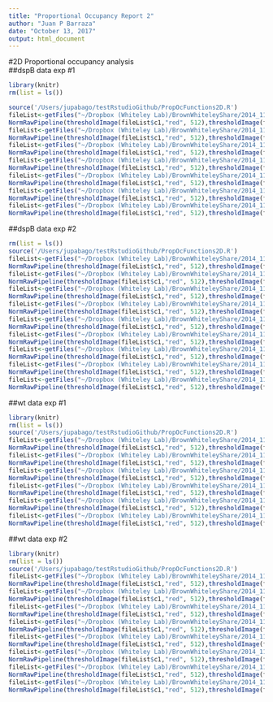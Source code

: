 ```yaml
---
title: "Proportional Occupancy Report 2"
author: "Juan P Barraza"
date: "October 13, 2017"
output: html_document
---
```

#2D Proportional occupancy analysis   
##dspB data exp #1    

```r
library(knitr)
rm(list = ls())

source('/Users/jupabago/testRstudioGithub/PropOcFunctions2D.R')
fileList<-getFiles("~/Dropbox (Whiteley Lab)/BrownWhiteleyShare/2014_11_26RomanTIFFs/Experiment #1/dspB abscess/dspB abscess #1.1")  
NormRawPipeline(thresholdImage(fileList$c1,"red", 512),thresholdImage(fileList$c2,"green", 512),xysize=512, xydimSearch=13,sampleSize=1000,xyRealDim=1.24,pipeBinSize = 2,"dspB abscess #1.1")
fileList<-getFiles("~/Dropbox (Whiteley Lab)/BrownWhiteleyShare/2014_11_26RomanTIFFs/Experiment #1/dspB abscess/dspB abscess #1.2")  
NormRawPipeline(thresholdImage(fileList$c1,"red", 512),thresholdImage(fileList$c2,"green", 512),xysize=512, xydimSearch=13,sampleSize=1000,xyRealDim=1.24, pipeBinSize = 2,"dspB abscess #1.2")
fileList<-getFiles("~/Dropbox (Whiteley Lab)/BrownWhiteleyShare/2014_11_26RomanTIFFs/Experiment #1/dspB abscess/dspB abscess #1.3")  
NormRawPipeline(thresholdImage(fileList$c1,"red", 512),thresholdImage(fileList$c2,"green", 512),xysize=512, xydimSearch=13,sampleSize=1000,xyRealDim=1.24, pipeBinSize = 2,"dspB abscess #1.3")
fileList<-getFiles("~/Dropbox (Whiteley Lab)/BrownWhiteleyShare/2014_11_26RomanTIFFs/Experiment #1/dspB abscess/dspB abscess #2.1")  
NormRawPipeline(thresholdImage(fileList$c1,"red", 512),thresholdImage(fileList$c2,"green", 512),xysize=512, xydimSearch=13,sampleSize=1000,xyRealDim=1.24, pipeBinSize = 2,"dspB abscess #2.1")
fileList<-getFiles("~/Dropbox (Whiteley Lab)/BrownWhiteleyShare/2014_11_26RomanTIFFs/Experiment #1/dspB abscess/dspB abscess #2.2")
NormRawPipeline(thresholdImage(fileList$c1,"red", 512),thresholdImage(fileList$c2,"green", 512),xysize=512, xydimSearch=13,sampleSize=1000,xyRealDim=1.24,pipeBinSize = 2,"dspB abscess #2.2")
fileList<-getFiles("~/Dropbox (Whiteley Lab)/BrownWhiteleyShare/2014_11_26RomanTIFFs/Experiment #1/dspB abscess/dspB abscess #2.3")  
NormRawPipeline(thresholdImage(fileList$c1,"red", 512),thresholdImage(fileList$c2,"green", 512),xysize=512, xydimSearch=13,sampleSize=1000,xyRealDim=1.24, pipeBinSize = 2,"dspB abscess #2.3")
fileList<-getFiles("~/Dropbox (Whiteley Lab)/BrownWhiteleyShare/2014_11_26RomanTIFFs/Experiment #1/dspB abscess/dspB abscess #2.4")  
NormRawPipeline(thresholdImage(fileList$c1,"red", 512),thresholdImage(fileList$c2,"green", 512),xysize=512, xydimSearch=13,sampleSize=1000,xyRealDim=1.24, pipeBinSize = 2,"dspB abscess #2.4")

```

##dspB data exp #2    

```r
rm(list = ls())
source('/Users/jupabago/testRstudioGithub/PropOcFunctions2D.R')
fileList<-getFiles("~/Dropbox (Whiteley Lab)/BrownWhiteleyShare/2014_11_26RomanTIFFs/Experiment #2/dspB abscess/dspB abscess #1.1")  
NormRawPipeline(thresholdImage(fileList$c1,"red", 512),thresholdImage(fileList$c2,"green", 512),xysize=512, xydimSearch=13,sampleSize=1000,xyRealDim=1.24,pipeBinSize = 2,"dspB abscess #1.1")
fileList<-getFiles("~/Dropbox (Whiteley Lab)/BrownWhiteleyShare/2014_11_26RomanTIFFs/Experiment #2/dspB abscess/dspB abscess #1.2")  
NormRawPipeline(thresholdImage(fileList$c1,"red", 512),thresholdImage(fileList$c2,"green", 512),xysize=512, xydimSearch=13,sampleSize=1000,xyRealDim=1.24,pipeBinSize = 2,"dspB abscess #1.2")
fileList<-getFiles("~/Dropbox (Whiteley Lab)/BrownWhiteleyShare/2014_11_26RomanTIFFs/Experiment #2/dspB abscess/dspB abscess #1.3")  
NormRawPipeline(thresholdImage(fileList$c1,"red", 512),thresholdImage(fileList$c2,"green", 512),xysize=512,xydimSearch=13,sampleSize=1000,xyRealDim=1.24, pipeBinSize = 2,"dspB abscess #1.3")
fileList<-getFiles("~/Dropbox (Whiteley Lab)/BrownWhiteleyShare/2014_11_26RomanTIFFs/Experiment #2/dspB abscess/dspB abscess #2.1")  
NormRawPipeline(thresholdImage(fileList$c1,"red", 512),thresholdImage(fileList$c2,"green", 512),xysize=512, xydimSearch=13,sampleSize=1000,xyRealDim=1.24,pipeBinSize = 2,"dspB abscess #2.1")
fileList<-getFiles("~/Dropbox (Whiteley Lab)/BrownWhiteleyShare/2014_11_26RomanTIFFs/Experiment #2/dspB abscess/dspB abscess #2.2")  
NormRawPipeline(thresholdImage(fileList$c1,"red", 512),thresholdImage(fileList$c2,"green", 512),xysize=512, xydimSearch=13,sampleSize=1000,xyRealDim=1.24,pipeBinSize = 2,"dspB abscess #2.2")
fileList<-getFiles("~/Dropbox (Whiteley Lab)/BrownWhiteleyShare/2014_11_26RomanTIFFs/Experiment #2/dspB abscess/dspB abscess #2.3")  
NormRawPipeline(thresholdImage(fileList$c1,"red", 512),thresholdImage(fileList$c2,"green", 512),xysize=512, xydimSearch=13,sampleSize=1000,xyRealDim=1.24,pipeBinSize = 2,"dspB abscess #2.3")
fileList<-getFiles("~/Dropbox (Whiteley Lab)/BrownWhiteleyShare/2014_11_26RomanTIFFs/Experiment #2/dspB abscess/dspB abscess #3.1")  
NormRawPipeline(thresholdImage(fileList$c1,"red", 512),thresholdImage(fileList$c2,"green", 512),xysize=512, xydimSearch=13,sampleSize=1000,xyRealDim=1.24,pipeBinSize = 2,"dspB abscess #3.1")
fileList<-getFiles("~/Dropbox (Whiteley Lab)/BrownWhiteleyShare/2014_11_26RomanTIFFs/Experiment #2/dspB abscess/dspB abscess #3.2")  
NormRawPipeline(thresholdImage(fileList$c1,"red", 512),thresholdImage(fileList$c2,"green", 512),xysize=512, xydimSearch=13,sampleSize=1000,xyRealDim=1.24,pipeBinSize = 2,"dspB abscess #3.2")
fileList<-getFiles("~/Dropbox (Whiteley Lab)/BrownWhiteleyShare/2014_11_26RomanTIFFs/Experiment #2/dspB abscess/dspB abscess #3.3")  
NormRawPipeline(thresholdImage(fileList$c1,"red", 512),thresholdImage(fileList$c2,"green", 512),xysize=512, xydimSearch=13,sampleSize=1000,xyRealDim=1.24,pipeBinSize = 2,"dspB abscess #3.3")
```

##wt data exp #1    

```r
library(knitr)
rm(list = ls())
source('/Users/jupabago/testRstudioGithub/PropOcFunctions2D.R')
fileList<-getFiles("~/Dropbox (Whiteley Lab)/BrownWhiteleyShare/2014_11_26RomanTIFFs/Experiment #1/wt abscess/wt abscess #1.1")  
NormRawPipeline(thresholdImage(fileList$c1,"red", 512),thresholdImage(fileList$c2,"green", 512),xysize=512, xydimSearch=13,sampleSize=1000,xyRealDim=1.24,pipeBinSize = 2,"wt abscess #1.1")
fileList<-getFiles("~/Dropbox (Whiteley Lab)/BrownWhiteleyShare/2014_11_26RomanTIFFs/Experiment #1/wt abscess/wt abscess #1.2")  
NormRawPipeline(thresholdImage(fileList$c1,"red", 512),thresholdImage(fileList$c2,"green", 512),xysize=512, xydimSearch=13,sampleSize=1000,xyRealDim=1.24,pipeBinSize = 2,"wt abscess #1.2")
fileList<-getFiles("~/Dropbox (Whiteley Lab)/BrownWhiteleyShare/2014_11_26RomanTIFFs/Experiment #1/wt abscess/wt abscess #1.3")  
NormRawPipeline(thresholdImage(fileList$c1,"red", 512),thresholdImage(fileList$c2,"green", 512),xysize=512, xydimSearch=13,sampleSize=1000,xyRealDim=1.24,pipeBinSize = 2,"wt abscess #1.3")
fileList<-getFiles("~/Dropbox (Whiteley Lab)/BrownWhiteleyShare/2014_11_26RomanTIFFs/Experiment #1/wt abscess/wt abscess #2.1")  
NormRawPipeline(thresholdImage(fileList$c1,"red", 512),thresholdImage(fileList$c2,"green", 512),xysize=512, xydimSearch=13,sampleSize=1000,xyRealDim=1.24,pipeBinSize = 2,"wt abscess #2.1")
fileList<-getFiles("~/Dropbox (Whiteley Lab)/BrownWhiteleyShare/2014_11_26RomanTIFFs/Experiment #1/wt abscess/wt abscess #2.2")  
NormRawPipeline(thresholdImage(fileList$c1,"red", 512),thresholdImage(fileList$c2,"green", 512),xysize=512, xydimSearch=13,sampleSize=1000,xyRealDim=1.24, pipeBinSize = 2,"wt abscess #2.2")
fileList<-getFiles("~/Dropbox (Whiteley Lab)/BrownWhiteleyShare/2014_11_26RomanTIFFs/Experiment #1/wt abscess/wt abscess #2.3")  
NormRawPipeline(thresholdImage(fileList$c1,"red", 512),thresholdImage(fileList$c2,"green", 512),xysize=512, xydimSearch=13,sampleSize=1000,xyRealDim=1.24,pipeBinSize = 2,"wt abscess #2.3")
```

##wt data exp #2    

```r
library(knitr)
rm(list = ls())
source('/Users/jupabago/testRstudioGithub/PropOcFunctions2D.R')
fileList<-getFiles("~/Dropbox (Whiteley Lab)/BrownWhiteleyShare/2014_11_26RomanTIFFs/Experiment #2/wt abscess/wt abscess #1.1")  
NormRawPipeline(thresholdImage(fileList$c1,"red", 512),thresholdImage(fileList$c2,"green", 512),xysize=512, xydimSearch=13,sampleSize=1000,xyRealDim=1.24, pipeBinSize = 2,"wt abscess #1.1")
fileList<-getFiles("~/Dropbox (Whiteley Lab)/BrownWhiteleyShare/2014_11_26RomanTIFFs/Experiment #2/wt abscess/wt abscess #1.2")  
NormRawPipeline(thresholdImage(fileList$c1,"red", 512),thresholdImage(fileList$c2,"green", 512),xysize=512, xydimSearch=13,sampleSize=282,xyRealDim=1.24, pipeBinSize = 2,"wt abscess #1.2")
fileList<-getFiles("~/Dropbox (Whiteley Lab)/BrownWhiteleyShare/2014_11_26RomanTIFFs/Experiment #2/wt abscess/wt abscess #1.3")  
NormRawPipeline(thresholdImage(fileList$c1,"red", 512),thresholdImage(fileList$c2,"green", 512),xysize=512, xydimSearch=13,sampleSize=289,xyRealDim=1.24,pipeBinSize = 2,"wt abscess #1.3")
fileList<-getFiles("~/Dropbox (Whiteley Lab)/BrownWhiteleyShare/2014_11_26RomanTIFFs/Experiment #2/wt abscess/wt abscess #2.1")  
NormRawPipeline(thresholdImage(fileList$c1,"red", 512),thresholdImage(fileList$c2,"green", 512),xysize=512, xydimSearch=13,sampleSize=1000,xyRealDim=1.24,pipeBinSize = 2,"wt abscess #2.1")
fileList<-getFiles("~/Dropbox (Whiteley Lab)/BrownWhiteleyShare/2014_11_26RomanTIFFs/Experiment #2/wt abscess/wt abscess #2.2")  
NormRawPipeline(thresholdImage(fileList$c1,"red", 512),thresholdImage(fileList$c2,"green", 512),xysize=512, xydimSearch=13,sampleSize=1000,xyRealDim=1.24,pipeBinSize = 2,"wt abscess #2.2")
fileList<-getFiles("~/Dropbox (Whiteley Lab)/BrownWhiteleyShare/2014_11_26RomanTIFFs/Experiment #2/wt abscess/wt abscess #2.3")  
NormRawPipeline(thresholdImage(fileList$c1,"red", 512),thresholdImage(fileList$c2,"green", 512),xysize=512, xydimSearch=13,sampleSize=1000,xyRealDim=1.24, pipeBinSize = 2,"wt abscess #2.3")
fileList<-getFiles("~/Dropbox (Whiteley Lab)/BrownWhiteleyShare/2014_11_26RomanTIFFs/Experiment #2/wt abscess/wt abscess #3.1")  
NormRawPipeline(thresholdImage(fileList$c1,"red", 512),thresholdImage(fileList$c2,"green", 512),xysize=512, xydimSearch=13,sampleSize=1000,xyRealDim=1.24, pipeBinSize = 2,"wt abscess #3.1")
fileList<-getFiles("~/Dropbox (Whiteley Lab)/BrownWhiteleyShare/2014_11_26RomanTIFFs/Experiment #2/wt abscess/wt abscess #3.2")  
NormRawPipeline(thresholdImage(fileList$c1,"red", 512),thresholdImage(fileList$c2,"green", 512),xysize=512, xydimSearch=13,sampleSize=1000,xyRealDim=1.24, pipeBinSize = 2,"wt abscess #3.2")
```

